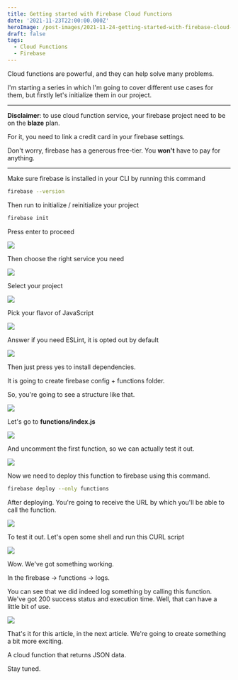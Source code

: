 ```yaml
---
title: Getting started with Firebase Cloud Functions
date: '2021-11-23T22:00:00.000Z'
heroImage: /post-images/2021-11-24-getting-started-with-firebase-cloud-functions.webp
draft: false
tags:
  - Cloud Functions
  - Firebase
---
```


Cloud functions are powerful, and they can help solve many problems.

I'm starting a series in which I'm going to cover different use cases for them, but firstly let's initialize them in our project.

---

**Disclaimer**: to use cloud function service, your
firebase project need to be on the **blaze** plan.

For it, you need to link a credit card in your firebase settings.

Don't worry, firebase has a generous free-tier. You **won't** have to pay for anything.

---

Make sure firebase is installed in your CLI by running this command

```bash
firebase --version
```

Then run to initialize / reinitialize your project

```bash
firebase init
```

Press enter to proceed

![](/post-images/2021-11-cloud-1.webp)

Then choose the right service you need

![](/post-images/2021-11-cloud-2.webp)

Select your project

![](/post-images/2021-11-cloud-3.webp)

Pick your flavor of JavaScript

![](/post-images/2021-11-cloud-4.webp)

Answer if you need ESLint, it is opted out by default

![](/post-images/2021-11-cloud-5.webp)

Then just press yes to install dependencies.

It is going to create firebase config + functions folder.

So, you're going to see a structure like that.

![](/post-images/2021-11-cloud-6.webp)

Let's go to **functions/index.js**

![](/post-images/2021-11-cloud-7.webp)

And uncomment the first function, so we can actually test it out.

![](/post-images/2021-11-cloud-8.webp)

Now we need to deploy this function to firebase using this command.

```bash
firebase deploy --only functions
```

After deploying. You're going to receive the URL by which you'll be able to call the function.

![](/post-images/2021-11-cloud-9.webp)

To test it out. Let's open some shell and run this CURL script

![](/post-images/2021-11-cloud-10.webp)

Wow. We've got something working.

In the firebase → functions → logs.

You can see that we did indeed log something by calling this function. We've got 200 success status and execution time. Well, that can have a little bit of use.

![](/post-images/2021-11-cloud-11.webp)

That's it for this article, in the next article. We're going to create something a bit more exciting.

A cloud function that returns JSON data.

Stay tuned.
